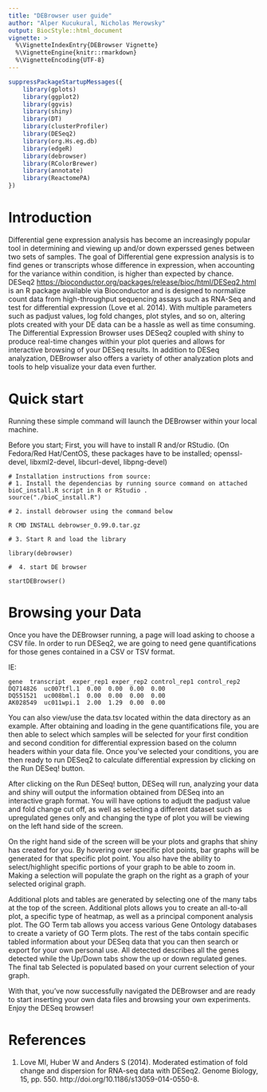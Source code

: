 ```yaml
---
title: "DEBrowser user guide"
author: "Alper Kucukural, Nicholas Merowsky"
output: BiocStyle::html_document
vignette: >
  %\VignetteIndexEntry{DEBrowser Vignette}
  %\VignetteEngine{knitr::rmarkdown}
  %\VignetteEncoding{UTF-8}
---
```


```r
suppressPackageStartupMessages({
    library(gplots)
    library(ggplot2)
    library(ggvis)
    library(shiny)
    library(DT)
    library(clusterProfiler)
    library(DESeq2)
    library(org.Hs.eg.db)
    library(edgeR)
    library(debrowser)
    library(RColorBrewer)
    library(annotate)
    library(ReactomePA)
})
```

# Introduction

Differential gene expression analysis has become an increasingly popular tool
in determining and viewing up and/or down experssed genes between two sets of
samples.  The goal of Differential gene expression analysis is to find genes
or transcripts whose difference in expression, when accounting for the
variance within condition, is higher than expected by chance.  DESeq2
<https://bioconductor.org/packages/release/bioc/html/DESeq2.html> is an R
package available via Bioconductor and is designed to normalize count data
from high-throughput sequencing assays such as RNA-Seq and test for
differential expression (Love et al. 2014).  With multiple parameters such as
padjust values, log fold changes, plot styles, and so on, altering plots
created with your DE data can be a hassle as well as time consuming.  The
Differential Expression Browser uses DESeq2 coupled with shiny to produce
real-time changes within your plot queries and allows for interactive browsing
of your DESeq results. In addition to DESeq analyzation, DEBrowser also offers
a variety of other analyzation plots and tools to help visualize your data
even further.

# Quick start

Running these simple command will launch the DEBrowser within your local
machine.

Before you start;
First, you will have to install R and/or RStudio.
(On Fedora/Red Hat/CentOS, these packages have to be installed;
openssl-devel, libxml2-devel, libcurl-devel, libpng-devel)

```
# Installation instructions from source:
# 1. Install the dependencias by running source command on attached bioC_install.R script in R or RStudio . 
source("./bioC_install.R")

# 2. install debrowser using the command below

R CMD INSTALL debrowser_0.99.0.tar.gz

# 3. Start R and load the library

library(debrowser)

#  4. start DE browser

startDEBrowser()
```

# Browsing your Data

Once you have the DEBrowser running, a page will load asking to choose a CSV
file.  In order to run DESeq2, we are going to need gene quantifications for
those genes contained in a CSV or TSV format.

IE:

```
gene  transcript  exper_rep1 exper_rep2 control_rep1 control_rep2
DQ714826  uc007tfl.1  0.00  0.00  0.00  0.00
DQ551521  uc008bml.1  0.00  0.00  0.00  0.00
AK028549  uc011wpi.1  2.00  1.29  0.00  0.00
```

You can also view/use the data.tsv located within the data directory as an
example.  After obtaining and loading in the gene quantifications file, you
are then able to select which samples will be selected for your first
condition and second condition for differential expression based on the column
headers within your data file. Once you've selected your conditions, you are
then ready to run DESeq2 to calculate differential expression by clicking on
the Run DESeq! button.

After clicking on the Run DESeq! button, DESeq will run, analyzing your data
and shiny will output the information obtained from DESeq into an interactive
graph format.  You will have options to adjudt the padjust value and fold
change cut off, as well as selecting a different dataset such as upregulated
genes only and changing the type of plot you will be viewing on the left hand
side of the screen.

On the right hand side of the screen will be your plots and graphs that shiny
has created for you.  By hovering over specific plot points, bar graphs will be
generated for that specific plot point.  You also have the ability to
select/highlight specific portions of your graph to be able to zoom in.  Making
a selection will populate the graph on the right as a graph of your selected
original graph.

Additional plots and tables are generated by selecting one of the many tabs at
the top of the screen.  Additional plots allows you to create an all-to-all
plot, a specific type of heatmap, as well as a principal component analysis
plot.  The GO Term tab allows you access various Gene Ontology databases to
create a variety of GO Term plots.  The rest of the tabs contain specific
tabled information about your DESeq data that you can then search or export
for your own personal use. All detected describes all the genes detected
while the Up/Down tabs show the up or down regulated genes.  The final tab
Selected is populated based on your current selection of your graph.

With that, you've now successfully navigated the DEBrowser and are ready to
start inserting your own data files and browsing your own experiments.  Enjoy
the DESeq browser!

# References

1. Love MI, Huber W and Anders S (2014). Moderated estimation of fold change
    and dispersion for RNA-seq data with DESeq2.  Genome Biology, 15, pp. 550.
    http://doi.org/10.1186/s13059-014-0550-8.
